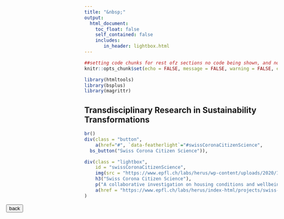 ```yaml
---
title: "&nbsp;"
output:
  html_document:
    toc_float: false
    self_contained: false
    includes:
       in_header: lightbox.html
---
```

<style>
.button {
    position: relative;
    margin: 0px 0px 38px calc((100% - 980px) * 0.5);
    left: 34px;
    grid-area: 3 / 1 / 4 / 2;
    justify-self: start;
    align-self: start;
}
</style>

```r
##setting code chunks for rest ofz sections no code being shown, and no messages.
knitr::opts_chunk$set(echo = FALSE, message = FALSE, warning = FALSE, error = FALSE )
```

```r
library(htmltools)
library(bsplus)
library(magrittr)
```
## Transdisciplinary Research in Sustainability Transformations

```r
br()
div(class = "button",
    a(href="#", `data-featherlight`="#swissCoronaCitizenScience",
  bs_button("Swiss Corona Citizen Science")),

div(class = "lightbox",
    id = "swissCoronaCitizenScience",
    img(src = "https://www.epfl.ch/labs/herus/wp-content/uploads/2020/12/woman-5380641_1920-1536x864.jpg"),
    h3("Swiss Corona Citizen Science"),
    p("A collaborative investigation on housing conditions and wellbeing in times of COVID-19 containment: exploring the social effects of the crisis and co-creating sustainable post-crisis futures."),
    a(href = "https://www.epfl.ch/labs/herus/index-html/projects/swiss-corona-citizen-science/", "more info"))
)
```

<div class = "button">
<a href='topics.html'>
<button class="btn btn-secondary">back</button>
</a>
</div>

